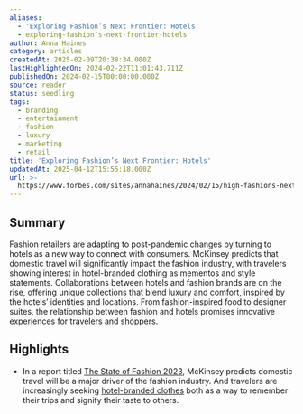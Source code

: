 ```yaml
---
aliases:
  - 'Exploring Fashion’s Next Frontier: Hotels'
  - exploring-fashion’s-next-frontier-hotels
author: Anna Haines
category: articles
createdAt: 2025-02-09T20:38:34.000Z
lastHighlightedOn: 2024-02-22T11:01:43.711Z
publishedOn: 2024-02-15T00:00:00.000Z
source: reader
status: seedling
tags:
  - branding
  - entertainment
  - fashion
  - luxury
  - marketing
  - retail
title: 'Exploring Fashion’s Next Frontier: Hotels'
updatedAt: 2025-04-12T15:55:18.000Z
url: >-
  https://www.forbes.com/sites/annahaines/2024/02/15/high-fashions-next-frontier-hotels/?sh=9dd137e572b2&utm_source=news.futureparty.com&utm_medium=newsletter&utm_campaign=boarding-pass-face
---
```

## Summary

Fashion retailers are adapting to post-pandemic changes by turning to hotels as a new way to connect with consumers. McKinsey predicts that domestic travel will significantly impact the fashion industry, with travelers showing interest in hotel-branded clothing as mementos and style statements. Collaborations between hotels and fashion brands are on the rise, offering unique collections that blend luxury and comfort, inspired by the hotels’ identities and locations. From fashion-inspired food to designer suites, the relationship between fashion and hotels promises innovative experiences for travelers and shoppers.

## Highlights

- In a report titled [The State of Fashion 2023](https://cdn.businessoffashion.com/reports/The_State_of_Fashion_2023.pdf), McKinsey predicts domestic travel will be a major driver of the fashion industry. And travelers are increasingly seeking [hotel-branded clothes](https://www.nytimes.com/2024/02/14/travel/hotel-merch-bathrobe-luxury.html) both as a way to remember their trips and signify their taste to others.
